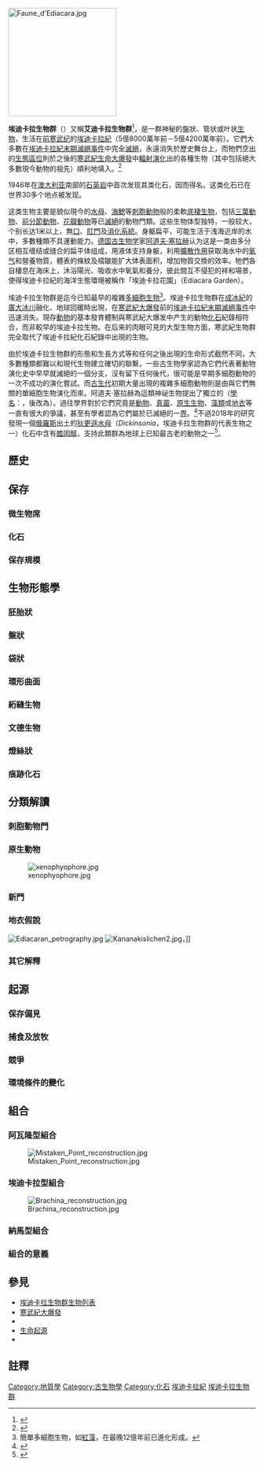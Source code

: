 [[File:Faune_d'Ediacara.jpg|220px]]
{{CEXNAV}}

'''埃迪卡拉生物群'''（{{lang-en|Ediacaran biota}}）又稱'''艾迪卡拉生物群'''<ref>{{cite journal lua |last=Bottjer |first=David J. |authorlink= |coauthors=翻譯／姚若潔 |title=小春蟲背後的演化秘密 |journal=科學人雜誌 |volume=第43期 |issue= |pages= |id= |url=http://sa.ylib.com/magcont.aspx?PageIdx=3&Unit=featurearticles&Cate=&id=732&year= |accessdate=2014-11-24 |date=2005年9月 |archive-date=2016-03-12 |archive-url=https://web.archive.org/web/20160312215217/http://sa.ylib.com/magcont.aspx?cate=&id=732&pageidx=3&unit=featurearticles&year= |dead-url=no }}</ref>，是一群神秘的盤狀、管状或叶状[[生物|生物]]，生活在[[前寒武纪|前寒武纪]]的[[埃迪卡拉紀|埃迪卡拉紀]]（5億8000萬年前－5億4200萬年前）。它們大多數在[[埃迪卡拉紀末期滅絕事件|埃迪卡拉紀末期滅絕事件]]中完全[[滅絕|滅絕]]，永遠消失於歷史舞台上，而牠們空出的[[生態區位|生態區位]]則於之後的[[寒武紀生命大爆發|寒武紀生命大爆發]]中[[輻射演化|輻射演化]]出的各種生物（其中包括絕大多數現今動物的祖先）順利地填入。<ref name=Wille2008>{{cite journal|doi=10.1038/nature07072|date=June 2008|author=Wille, M; Nägler, T.F.; Lehmann, B; Schröder, S; Kramers, J.D|title=Hydrogen sulphide release to surface waters at the Precambrian/Cambrian boundary|volume=453|issue=7196|pages=767–9|pmid=18509331|journal=Nature|bibcode = 2008Natur.453..767W |last2=Nägler|last3=Lehmann|last4=Schröder|last5=Kramers}}</ref>

1946年在[[澳大利亚|澳大利亚]]南部{{tsl|en|Ediacara Hills|埃迪卡拉山}}的[[石英岩|石英岩]]中首次发现其类化石，因而得名。这类化石已在世界30多个地点被发现。

这类生物主要是貌似現今的[[水母|水母]]、[[海鰓|海鰓]]等[[刺胞動物|刺胞動物]]般的柔軟[[底棲生物|底棲生物]]，包括[[三葉動物|三葉動物]]、[[前分節動物|前分節動物]]、[[花瓣動物|花瓣動物]]等已[[滅絕|滅絕]]的動物門類。这些生物体型独特，一般较大，个别长达1米以上，無[[口|口]]、[[肛門|肛門]]及[[消化系統|消化系統]]。身躯扁平，可能生活于浅海近岸的水中，多數種類不具運動能力。[[德国|德国]][[古生物学|古生物学]]家[[阿道夫·塞拉赫|阿道夫·塞拉赫]]认为这是一类由多分区相互缠结或缝合的扁平体组成，用液体支持身躯，利用[[擴散作用|擴散作用]]获取海水中的[[氧气|氧气]]和營養物質，體表的條紋及褶皺能扩大体表面积，增加物質交換的效率。牠們各自棲息在海床上，沐浴陽光、吸收水中氧氣和養分，彼此間互不侵犯的祥和場景，使得埃迪卡拉紀的海洋生態環境被稱作「埃迪卡拉花園」（Ediacara Garden）。

埃迪卡拉生物群是迄今已知最早的複雜[[多細胞生物|多細胞生物]]<ref group="註">簡單多細胞生物，如[[紅藻|紅藻]]，在最晚12億年前已進化形成。</ref>。埃迪卡拉生物群在[[成冰紀|成冰紀]]的[[雪球地球|廣大冰川]]融化、地球回暖時出現，在[[寒武紀大爆發|寒武紀大爆發]]前的[[埃迪卡拉紀末期滅絕事件|埃迪卡拉紀末期滅絕事件]]中迅速消失。現存[[動物|動物]]的基本發育體制與寒武紀大爆发中产生的動物[[化石|化石]]紀錄相符合，而非較早的埃迪卡拉生物。在后来的肉眼可見的大型生物方面，寒武紀生物群完全取代了埃迪卡拉紀化石紀錄中出現的生物。

由於埃迪卡拉生物群的形態和生長方式等和任何之後出現的生命形式截然不同，大多數種類都難以和現代生物建立確切的聯繫，一些古生物學家認為它們代表著動物演化史中早早就滅絕的一個分支，沒有留下任何後代，很可能是早期多細胞動物的一次不成功的演化嘗試。而[[古生代|古生代]]初期大量出現的複雜多細胞動物則是由與它們無關的單細胞生物演化而來。阿道夫·塞拉赫為這類神祕生物提出了獨立的{{le|文德生物總門|Vendobionta}}（[[學名|學名]]：{{lang|la|Vendozoa}}，後改為{{lang|la|Vendobionta}}）。過往學界對於它們究竟是[[動物|動物]]、[[真菌|真菌]]、[[原生生物|原生生物]]、[[藻類|藻類]]或[[地衣|地衣]]等一直有很大的爭議，甚至有學者認為它們屬於已滅絕的一[[界_(生物)|界]]。<ref name="Seilacher1992">{{Cite journal | author=Seilacher, A. | author-link=Adolf Seilacher | year=1992 | title=Vendobionta and Psammocorallia: lost constructions of Precambrian evolution | journal=Journal of the Geological Society, London | volume=149 | issue=4 | pages=607–613 | url=http://jgs.lyellcollection.org/cgi/content/abstract/149/4/607 | doi=10.1144/gsjgs.149.4.0607 | bibcode=1992JGSoc.149..607S | s2cid=128681462 | access-date=2022-05-06 | archive-date=2009-03-09 | archive-url=https://web.archive.org/web/20090309105405/http://jgs.lyellcollection.org/cgi/content/abstract/149/4/607 }}</ref>不過2018年的研究發現一個[[俄羅斯|俄羅斯]]出土的[[狄更遜水母|狄更遜水母]]（''Dickinsonia''，埃迪卡拉生物群的代表生物之一）化石中含有[[膽固醇|膽固醇]]，支持此類群為地球上已知最古老的動物之一<ref name="Bobrovskiy">{{cite journal | last=Bobrovskiy | first=Ilya | last2=Hope | first2=Janet M. | last3=Ivantsov | first3=Andrey | last4=Nettersheim | first4=Benjamin J. | last5=Hallmann | first5=Christian | last6=Brocks | first6=Jochen J. | title=Ancient steroids establish the Ediacaran fossil Dickinsonia as one of the earliest animals | journal=Science | volume=361 | issue=6408 | date=20 September 2018 | doi=10.1126/science.aat7228 | pages=1246–1249}}</ref>。{{Graphical timeline
<!--Change this to help=on if you need instructions on editing this timeline-->
|help=off|bar21-colour=#007777|bar22-right=.87|bar22-left=0.77|bar22-to=-545|bar22-from=-575|note21-nudge-left=5.4|note21-remove-arrow=yes|note21-colour=#007777|note21-at=-585|note21=''{{link-en|Aspidella|Aspidella}}''<br>discs|bar21-right=0.95|note22=''{{link-en|查恩蟲|Charnia}}''|bar21-left=0.85|bar21-to=-555|bar21-from=-610|bar17-colour=#000000

<!--Organisms-->|bar17-right=.1|bar17-left=.09|bar17-to=-490|bar17-from=-655|bar6-colour=#000000

<!--17 to overlap 12-->|bar6-right=1|bar22-colour=#777700|note22-at=-560|bar6-to=-490|note3-colour=green|note7-at=-575|note7={{link-en|阿瓦隆大爆發|Avalon explosion}}|note6-at=-584.2|note6={{link-en|噶斯奇厄斯冰期|Gaskiers glaciation}}|note5-colour=green|note5-at=-610|note5=第一個埃迪卡拉紀巨型化石|note4-nudge-down=0.5|note4-at=-635|note4=[[雪球地球|雪球地球]]末期|note3-nudge-up=0.25|note22-colour=#777700|note3-at=-632.5|note3={{link-en|胚胎化石|Embryo fossil}}?|note2-colour=green|note2-at=-500|note2=最後的埃迪卡拉生物群（可能）|note1-colour=green|note1-at=-538.8|note1=最後的埃迪卡拉生物群|note22-remove-arrow=yes

<!--Notes-->|note22-nudge-left=5.5|bar6-left=.99|bar6-from=-655|title=埃迪卡拉生物群|bar1-left=.0|bar2-colour={{period color|古生代}}

<!--Periods-->|bar2-right=.1|bar2-left=0|bar2-to=-490|bar2-from=-538.8|legend2-colour={{period color|古生代}}|legend2=[[古生代|古生代]]
<br>(顯生宙第一代[[顯生宙|顯生宙]])|bar1-colour={{period color|新元古代}}|bar1-right=.1|bar1-to=-538.8|bar3-to=-635|bar1-from=-655|legend1-colour={{period color|新元古代}}|legend1=[[新元古代|新元古代]]
<br>([[前寒武紀|前寒武紀]]的最後一個代)|width=8

<!--Eras-->|scale-increment=10|to=-490|from=-655|plot-colour=#ffffff|disable-box-align=true|disable-arrow-align=true|bar3-text='''[[成冰紀|成冰紀]]'''|bar3-left=.1|bar25-left=0.09|bar24-from=-539.0|bar25-colour=black|bar25-to=-489.7|bar25-from=-490.3|bar5-colour={{period color|寒武紀}}|bar5-left=.1|bar5-to=-490|bar5-from=-538.8|bar5-text='''[[寒武紀|寒武紀]]'''|bar24-colour=black|bar24-to=-538.6|bar4-nudge-down=6.7|bar3-colour={{period color|成冰紀}}

<!--Dividing line-->|bar4-text='''[[埃迪卡拉紀|埃迪卡拉紀]]'''|bar4-border-width=.0|bar4-colour={{period color|埃迪卡拉紀}}|bar4-left=.1|bar4-to=-538.8|bar4-from=-635|bar23-left=0.1|bar23-colour=black|bar23-to=-634.7|bar23-from=-635.3|caption=軸刻度：百萬年
<br>參考文獻：1998年瓦格納，1990年霍夫曼}}
== 歷史 ==

== 保存 ==

=== 微生物席 ===

=== 化石 ===

=== 保存規模 ===

== 生物形態學 ==

=== 胚胎狀 ===

=== 盤狀 ===

=== 袋狀 ===

=== 環形曲面 ===

=== 絎縫生物 ===

=== 文德生物 ===

=== 燈絲狀 ===

=== 痕跡化石 ===

== 分類解讀 ==

=== 刺胞動物門 ===

=== 原生動物 ===
[[Image:xenophyophore.jpg|thumb]]

=== 新門 ===

=== 地衣假說 ===
[[File:Ediacaran_petrography.jpg|thumb]]
[[File:Kananakislichen2.jpg|upright]]，{{link-en|帕米利地衣|Hypogymnia}}]]

=== 其它解釋 ===

== 起源 ==

=== 保存偏見 ===

=== 捕食及放牧 ===

=== 競爭 ===

=== 環境條件的變化 ===

== 組合 ==

=== 阿瓦隆型組合 ===
[[File:Mistaken_Point_reconstruction.jpg|thumb]]

=== 埃迪卡拉型組合 ===
[[File:Brachina_reconstruction.jpg|thumb]]

=== 納馬型組合 ===

=== 組合的意義 ===

==參見==
* [[埃迪卡拉生物群生物列表|埃迪卡拉生物群生物列表]]
* [[寒武紀大爆發|寒武紀大爆發]]
* {{link-en|大型裝飾埃迪卡拉紀微化石|Large ornamented Ediacaran microfossil}}
* [[生命起源|生命起源]]
* {{link-en|弗朗斯維爾化石群|Francevillian biota}}

== 註釋 ==
{{Reflist|group=註}}

[[Category:地質學|Category:地質學]]
[[Category:古生物學|Category:古生物學]]
[[Category:化石|Category:化石]]
[[Category:埃迪卡拉紀|]]
[[Category:埃迪卡拉生物群|]]